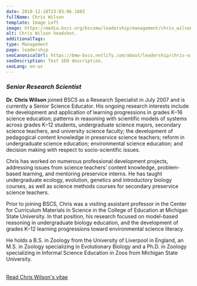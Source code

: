 ```yaml
---
date: 2018-12-18T23:03:06.180Z
fullName: Chris Wilson
template: Image Left
image: https://media.bscs.org/bscsmw/leadership/management/chris_wilson_5x7.jpg
alt: Chris Wilson headshot.
additionalTags: 
type: Management
page: leadership
seoCanonicalUrl: https://bmw-bscs.netlify.com/about/leadership/chris-wilson
seoDescription: Test SEO description.
seoLang: en-us
---
```


### *Senior Research Scientist*

**Dr. Chris Wilson** joined BSCS as a Research Specialist in July 2007 and is currently a Senior Science Educator. His ongoing research interests include the development and application of learning progressions in grades K–16 science education; patterns in reasoning with scientific models of systems across grades K–12 students, undergraduate science majors, secondary science teachers, and university science faculty; the development of pedagogical content knowledge in preservice science teachers; reform in undergraduate science education; environmental science education; and decision making with respect to socio-scientific issues.

Chris has worked on numerous professional development projects, addressing issues from science teachers’ content knowledge, problem-based learning, and mentoring preservice interns. He has taught undergraduate ecology, evolution, genetics and introductory biology courses, as well as science methods courses for secondary preservice science teachers.

Prior to joining BSCS, Chris was a visiting assistant professor in the Center for Curriculum Materials in Science in the College of Education at Michigan State University. In that position, his research focused on model-based reasoning in undergraduate biology education, and the development of grades K–12 learning progressions toward environmental science literacy.

<p style="margin-bottom: 2rem;">He holds a B.S. in Zoology from the University of Liverpool in England, an M.S. in Zoology specializing in Evolutionary Biology and a Ph.D. in Zoology specializing in Informal Science Education in Zoos from Michigan State University.</p>

<a class="btn btn-outline-secondary" href="https://media.bscs.org/bscsmw/leadership/management/chris_wilson_vitae_may_2015.pdf" target="_blank" rel="noopener noreferrer">Read Chris Wilson's vitae</a>
